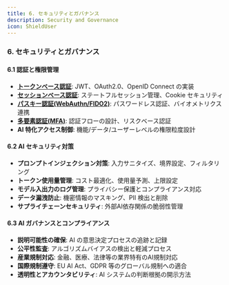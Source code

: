 ```yaml
---
title: 6. セキュリティとガバナンス
description: Security and Governance
icon: ShieldUser
---
```


### 6. セキュリティとガバナンス

#### 6.1 認証と権限管理

- [**トークンベース認証**](./06-security-and-governance/01-01_token_based_authentication): JWT、OAuth2.0、OpenID Connect の実装
- [**セッションベース認証**](./06-security-and-governance/01-02_session_based_authentication): ステートフルセッション管理、Cookie セキュリティ
- [**パスキー認証(WebAuthn/FIDO2)**](./06-security-and-governance/01-03_passkey_authentication): パスワードレス認証、バイオメトリクス連携
- [**多要素認証(MFA)**](./06-security-and-governance/01-04_multi_factor_authentication): 認証フローの設計、リスクベース認証
- **AI 特化アクセス制御**: 機能/データ/ユーザーレベルの権限粒度設計

#### 6.2 AI セキュリティ対策

- **プロンプトインジェクション対策**: 入力サニタイズ、境界設定、フィルタリング
- **トークン使用量管理**: コスト最適化、使用量予測、上限設定
- **モデル入出力のログ管理**: プライバシー保護とコンプライアンス対応
- **データ漏洩防止**: 機密情報のマスキング、PII 検出と削除
- **サプライチェーンセキュリティ**: 外部AI依存関係の脆弱性管理

#### 6.3 AI ガバナンスとコンプライアンス

- **説明可能性の確保**: AI の意思決定プロセスの追跡と記録
- **公平性監査**: アルゴリズムバイアスの検出と軽減プロセス
- **産業規制対応**: 金融、医療、法律等の業界特有のAI規制対応
- **国際規制遵守**: EU AI Act、GDPR 等のグローバル規制への適合
- **透明性とアカウンタビリティ**: AI システムの判断根拠の開示方法
